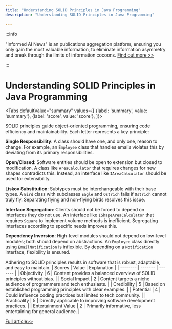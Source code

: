 ```yaml
---
title: "Understanding SOLID Principles in Java Programming"
description: "Understanding SOLID Principles in Java Programming"

---
```



:::info

"Informed AI News" is an publications aggregation platform, ensuring you only gain the most valuable information, to eliminate information asymmetry and break through the limits of information cocoons.  [Find out more >>](/)

:::

# Understanding SOLID Principles in Java Programming


<Tabs
	defaultValue="summary"
	values={[
	{label: 'summary', value: 'summary'},
	{label: 'score', value: 'score'},
]}>
<TabItem value="summary">


SOLID principles guide object-oriented programming, ensuring code efficiency and maintainability. Each letter represents a key principle:

**Single Responsibility**: A class should have one, and only one, reason to change. For example, an `Employee` class that handles emails violates this by deviating from its primary responsibilities.

**Open/Closed**: Software entities should be open to extension but closed to modification. A class like `AreaCalculator` that requires changes for new shapes contradicts this. Instead, an interface like `IAreaCalculator` should be used for extensibility.

**Liskov Substitution**: Subtypes must be interchangeable with their base types. A `Bird` class with subclasses `Eagle` and `Ostrich` fails if `Ostrich` cannot truly fly. Separating flying and non-flying birds resolves this issue.

**Interface Segregation**: Clients should not be forced to depend on interfaces they do not use. An interface like `IShapeAreaCalculator` that requires `Square` to implement volume methods is inefficient. Segregating interfaces according to specific needs improves this.

**Dependency Inversion**: High-level modules should not depend on low-level modules; both should depend on abstractions. An `Employee` class directly using `EmailNotification` is inflexible. By depending on a `Notification` interface, flexibility is ensured.

Adhering to SOLID principles results in software that is robust, adaptable, and easy to maintain.
</TabItem>
<TabItem value="score">
	| Scores     | Value   | Explanation |
	| -------- | ------- | ------- |
	| Objectivity  | 6    | Content provides a balanced overview of SOLID principles without bias.    |
	| Social Impact | 2     | Content targets a niche audience of programmers and tech enthusiasts.    |
	| Credibility    | 5    | Based on established programming principles with clear examples.    |
	| Potential    | 4    | Could influence coding practices but limited to tech community.    |
	| Practicality    | 5    | Directly applicable to improving software development practices.    |
	| Entertainment Value    | 2    | Primarily informative, less entertaining for general audience.    |
</TabItem>
</Tabs>

[Full article>>](https://www.freecodecamp.org/news/introduction-to-solid-principles/)

